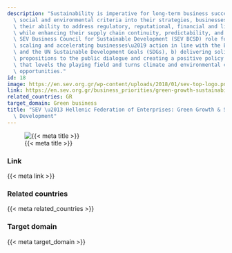 ```yaml
---
description: "Sustainability is imperative for long-term business success. By incorporating\
  \ social and environmental criteria into their strategies, businesses can improve\
  \ their ability to address regulatory, reputational, financial and liability risks,\
  \ while enhancing their supply chain continuity, predictability, and resilience.\
  \ SEV Business Council for Sustainable Development (SEV BCSD) role focuses on: a)\
  \ scaling and accelerating businesses\u2019 action in line with the EU Green Deal\
  \ and the UN Sustainable Development Goals (SDGs), b) delivering solid business\
  \ propositions to the public dialogue and creating a positive policy feedback loop\
  \ that levels the playing field and turns climate and environmental challenges into\
  \ opportunities."
id: 18
image: https://en.sev.org.gr/wp-content/uploads/2018/01/sev-top-logo.png
link: https://en.sev.org.gr/business_priorities/green-growth-sustainability/
related_countries: GR
target_domain: Green business
title: "SEV \u2013 Hellenic Federation of Enterprises: Green Growth & Sustainable\
  \ Development"
---
```


![{{< meta title >}}]({{< meta image >}})

### Link

{{< meta link >}}

### Related countries

{{< meta related_countries >}}

### Target domain

{{< meta target_domain >}}

